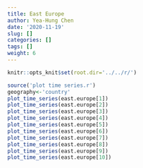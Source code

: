 ```yaml
---
title: East Europe
author: Yea-Hung Chen
date: '2020-11-19'
slug: []
categories: []
tags: []
weight: 6
---
```


```r
knitr::opts_knit$set(root.dir='../../r/')
```

```r
source('plot time series.r')
geography<-'country'
plot_time_series(east.europe[1])  
plot_time_series(east.europe[2]) 
plot_time_series(east.europe[3]) 
plot_time_series(east.europe[4]) 
plot_time_series(east.europe[5]) 
plot_time_series(east.europe[6]) 
plot_time_series(east.europe[7]) 
plot_time_series(east.europe[8]) 
plot_time_series(east.europe[9]) 
plot_time_series(east.europe[10]) 
```